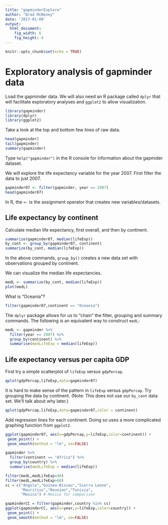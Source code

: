 ```yaml
---
title: "gapminderExplore"
author: "Brad McNeney"
date: '2017-01-09'
output: 
  html_document:
    fig_width: 6
    fig_height: 4
---
```


```r
knitr::opts_chunk$set(echo = TRUE)
```

# Exploratory analysis of gapminder data

Load the gapminder data. We will also need
an R package called `dplyr` that will facilitate exploratory analyses and `ggplot2` to allow visualization.

```r
library(gapminder)
library(dplyr)
library(ggplot2)
```

Take a look at the top and bottom few
lines of raw data.

```r
head(gapminder)
tail(gapminder)
summary(gapminder)
```

Type `help("gapminder")` in the R console for information
about the gapmider dataset.

We will explore the life expectancy variable for 
the year 2007. First filter the data to just 2007.

```r
gapminder07 <- filter(gapminder, year == 2007)
head(gapminder07)
```

In R, the `<-` is the assignment operator that creates 
new variables/datasets.

## Life expectancy by continent
Calculate median life expectancy, first overall, 
and then by continent.

```r
summarize(gapminder07, median(lifeExp))
by_cont <- group_by(gapminder07, continent)
summarize(by_cont, median(lifeExp))
```

In the above commands, `group_by()` creates a new data set
with observations grouped by continent.

We can visualize the median life expectancies.

```r
medL <- summarize(by_cont, median(lifeExp))
plot(medL)
```

What is "Oceania"?

```r
filter(gapminder07,continent == "Oceania")
```


The `dplyr` package allows for us to "chain" the filter,
grouping and summary commands. The following is 
an equivalent way to construct `medL`:

```r
medL <- gapminder %>%
  filter(year == 2007) %>%
  group_by(continent) %>%
  summarise(medLifeExp = median(lifeExp))
```

## Life expectancy versus per capita GDP

First try a simple scatterplot of `lifeExp` versus 
`gdpPercap`.

```r
qplot(gdpPercap,lifeExp,data=gapminder07)
```

It is hard to make sense of the pattern in `lifeExp` versus `gdpPercap`.
Try grouping the data by continent. (Note: This does not 
use our `by_cont` data set. We'll talk about why later.)

```r
qplot(gdpPercap,lifeExp,data=gapminder07,color = continent)
```

Add regression lines for each continent. Doing so uses a
more complicated graphing function from `ggplot2`.

```r
ggplot(gapminder07, aes(x=gdpPercap,y=lifeExp,color=continent)) +
 geom_point() +
 geom_smooth(method = "lm", se=FALSE)
```

```r
gapminder %>%
  filter(continent == "Africa") %>%
  group_by(country) %>%
  summarise(medLifeExp = median(lifeExp))
```

```r

filter(medL,medLifeExp<40)
filter(medL,medLifeExp>60)
cc = c("Angola","Guinea-Bissau","Sierra Leone",
       "Mauritius","Reunion","Tunisia",
       "Mexico") # Mexico for comparison

gapminderCC = filter(gapminder,country %in% cc)
ggplot(gapminderCC, aes(x=year,y=lifeExp,color=country)) +
 geom_point() +
 geom_smooth(method = "lm", se=FALSE)
```